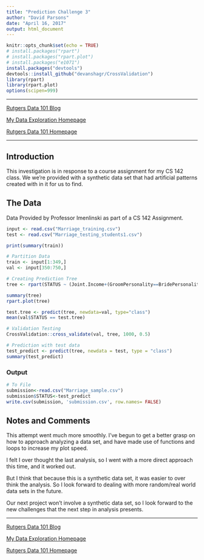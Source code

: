 ```yaml
---
title: "Prediction Challenge 3"
author: "David Parsons"
date: "April 16, 2017"
output: html_document
---
```


```r
knitr::opts_chunk$set(echo = TRUE)
# install.packages("rpart")
# install.packages("rpart.plot")
# install.packages("e1071")
install.packages("devtools")
devtools::install_github("devanshagr/CrossValidation")
library(rpart)
library(rpart.plot)
options(scipen=999)
```

---

[Rutgers Data 101 Blog](http://data101.cs.rutgers.edu/?q=blog)

[My Data Exploration Homepage](home.html)

[Rutgers Data 101 Homepage](http://data101.cs.rutgers.edu/)

---

## Introduction

This investigation is in response to a course assignment for my CS 142 class. We we're provided with a synthetic data set that had artificial patterns created with in it for us to find.

## The Data

Data Provided by Professor Imenlinski as part of a CS 142 Assignment.

```r
input <- read.csv("Marriage_training.csv")
test <- read.csv("Marriage_testing_students1.csv")

print(summary(train))
```

```r

# Partition Data
train <- input[1:349,]
val <- input[350:750,]

# Creating Prediction Tree
tree <- rpart(STATUS ~ (Joint.Income+(GroomPersonality==BridePersonality)+(GroomAge<BrideAge)+(GroomAge==BrideAge)), control = rpart.control(minsplit = 5), data = train)

summary(tree)
rpart.plot(tree)

test.tree <- predict(tree, newdata=val, type="class")
mean(val$STATUS == test.tree)

# Validation Testing
CrossValidation::cross_validate(val, tree, 1000, 0.5)

# Prediction with test data
test_predict <- predict(tree, newdata = test, type = "class")
summary(test_predict)


```

### Output

```r

# To File
submission<-read.csv("Marriage_sample.csv")
submission$STATUS<-test_predict
write.csv(submission, 'submission.csv', row.names= FALSE)

```

## Notes and Comments

This attempt went much more smoothly. I've begun to get a better grasp on how to approach analyzing a data set, and have made use of functions and loops to increase my plot speed.

I felt I over thought the last analysis, so I went with a more direct approach this time, and it worked out.

But I think that because this is a synthetic data set, it was easier to over think the analysis. So I look forward to dealing with more random/real world data sets in the future.

Our next project won't involve a synthetic data set, so I look forward to the new challenges that the next step in analysis presents.

---

[Rutgers Data 101 Blog](http://data101.cs.rutgers.edu/?q=blog)

[My Data Exploration Homepage](home.html)

[Rutgers Data 101 Homepage](http://data101.cs.rutgers.edu/)